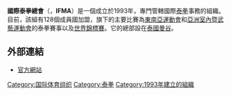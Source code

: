 {{Infobox Organization
|name = 國際泰拳總會<br>International Federation of Muaythai Amateur
|image_border =
|size =
|caption = 
|motto =
|type = 體育組織
|formation = 1993年
|headquarters = {{flagicon|THA}} [[曼谷|曼谷]]
|membership = 
|leader_title = 主席
|leader_name ={{flagicon|THA}} Dr. Sakchye Tapsuwan
|website = [http://www.ifmamuaythai.org/ IFMA]
}}

'''國際泰拳總會'''（{{lang|en|International Federation of Muaythai Amateur}}，'''IFMA'''）是一個成立於1993年，專門管轄國際[[泰拳|泰拳]]事務的組織。目前，該組有128個成員國加盟，旗下的主要比賽為[[東南亞運動會|東南亞運動會]]和[[亞洲室內暨武藝運動會|亞洲室內暨武藝運動會]]的泰拳賽事以及[[世界泰拳錦標賽|世界錦標賽]]。它的總部設在[[泰國|泰國]][[曼谷|曼谷]]。

==外部連結==
* [http://www.ifmamuaythai.org/ 官方網站]{{Wayback|url=http://www.ifmamuaythai.org/ |date=20200215090834 }}

{{國際運動總會}}

[[Category:国际体育组织|Category:国际体育组织]]
[[Category:泰拳|Category:泰拳]]
[[Category:1993年建立的組織|Category:1993年建立的組織]]